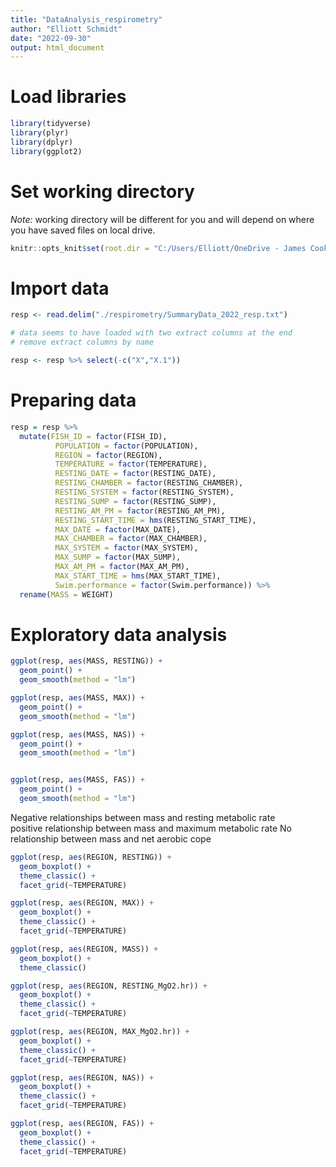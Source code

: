 ```yaml
---
title: "DataAnalysis_respirometry"
author: "Elliott Schmidt"
date: "2022-09-30"
output: html_document
---
```

# Load libraries
```r
library(tidyverse) 
library(plyr)
library(dplyr)
library(ggplot2)
``` 
# Set working directory 
*Note:* working directory will be different for you and will depend on where you have saved files on local drive. 

```r
knitr::opts_knit$set(root.dir = "C:/Users/Elliott/OneDrive - James Cook University/PhD dissertation/Data/Local_adaptation/Chapter1_LocalAdaptation/")
```

# Import data 
```r
resp <- read.delim("./respirometry/SummaryData_2022_resp.txt")

# data seems to have loaded with two extract columns at the end 
# remove extract columns by name 

resp <- resp %>% select(-c("X","X.1"))
```

# Preparing data
```r
resp = resp %>% 
  mutate(FISH_ID = factor(FISH_ID), 
          POPULATION = factor(POPULATION), 
          REGION = factor(REGION), 
          TEMPERATURE = factor(TEMPERATURE),
          RESTING_DATE = factor(RESTING_DATE), 
          RESTING_CHAMBER = factor(RESTING_CHAMBER), 
          RESTING_SYSTEM = factor(RESTING_SYSTEM), 
          RESTING_SUMP = factor(RESTING_SUMP), 
          RESTING_AM_PM = factor(RESTING_AM_PM), 
          RESTING_START_TIME = hms(RESTING_START_TIME),
          MAX_DATE = factor(MAX_DATE), 
          MAX_CHAMBER = factor(MAX_CHAMBER), 
          MAX_SYSTEM = factor(MAX_SYSTEM), 
          MAX_SUMP = factor(MAX_SUMP), 
          MAX_AM_PM = factor(MAX_AM_PM), 
          MAX_START_TIME = hms(MAX_START_TIME), 
          Swim.performance = factor(Swim.performance)) %>% 
  rename(MASS = WEIGHT)
```

# Exploratory data analysis 
```r
ggplot(resp, aes(MASS, RESTING)) + 
  geom_point() + 
  geom_smooth(method = "lm")

ggplot(resp, aes(MASS, MAX)) + 
  geom_point() + 
  geom_smooth(method = "lm")

ggplot(resp, aes(MASS, NAS)) + 
  geom_point() + 
  geom_smooth(method = "lm")


ggplot(resp, aes(MASS, FAS)) + 
  geom_point() + 
  geom_smooth(method = "lm")
```
Negative relationships between mass and resting metabolic rate  
positive relationship between mass and maximum metabolic rate
No relationship between mass and net aerobic cope

```r
ggplot(resp, aes(REGION, RESTING)) + 
  geom_boxplot() +
  theme_classic() + 
  facet_grid(~TEMPERATURE)

ggplot(resp, aes(REGION, MAX)) + 
  geom_boxplot() +
  theme_classic() + 
  facet_grid(~TEMPERATURE)

ggplot(resp, aes(REGION, MASS)) + 
  geom_boxplot() +
  theme_classic() 

ggplot(resp, aes(REGION, RESTING_MgO2.hr)) + 
  geom_boxplot() +
  theme_classic() + 
  facet_grid(~TEMPERATURE)

ggplot(resp, aes(REGION, MAX_MgO2.hr)) + 
  geom_boxplot() +
  theme_classic() + 
  facet_grid(~TEMPERATURE) 

ggplot(resp, aes(REGION, NAS)) + 
  geom_boxplot() +
  theme_classic() + 
  facet_grid(~TEMPERATURE) 

ggplot(resp, aes(REGION, FAS)) + 
  geom_boxplot() +
  theme_classic() + 
  facet_grid(~TEMPERATURE) 
```